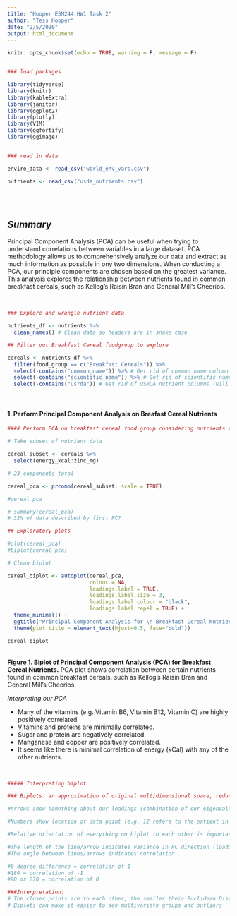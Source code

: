 ```yaml
---
title: "Hooper ESM244 HW1 Task 2"
author: "Tess Hooper"
date: "2/5/2020"
output: html_document
---
```


```r
knitr::opts_chunk$set(echo = TRUE, warning = F, message = F)


### load packages

library(tidyverse)
library(knitr)
library(kableExtra)
library(janitor)
library(ggplot2)
library(plotly)
library(VIM)
library(ggfortify)
library(ggimage)


### read in data

enviro_data <- read_csv("world_env_vars.csv")

nutrients <- read_csv("usda_nutrients.csv") 


```
<br>
<br>

## ***Summary***  

Principal Component Analysis (PCA) can be useful when trying to understand correlations between variables in a large dataset. PCA methodology allows us to comprehensively analyze our data and extract as much information as possible in ony two dimensions. When conducting a PCA, our principle components are chosen based on the greatest variance. This analysis explores the relationship between nutrients found in common breakfast cereals, such as Kellog's Raisin Bran and General Mill's Cheerios. 

<br>

```r

### Explore and wrangle nutrient data

nutrients_df <- nutrients %>% 
  clean_names() # Clean data so headers are in snake case

## Filter out Breakfast Cereal foodgroup to explore

cereals <- nutrients_df %>% 
  filter(food_group == c("Breakfast Cereals")) %>% 
  select(-contains("common_name")) %>% # Get rid of common name column
  select(-contains("scientific_name")) %>% # Get rid of scientific name column
  select(-contains("usrda")) # Get rid of USRDA nutrient columns (will stick with earlier vitamin columns)

```
<br>

#### 1. Perform Principal Component Analysis on Breafast Cereal Nutrients

```r

#### Perform PCA on breakfast cereal food group considering nutrients (energy kcal - zinc, columns 6:28)

# Take subset of nutrient data

cereal_subset <- cereals %>% 
  select(energy_kcal:zinc_mg)

# 23 components total

cereal_pca <- prcomp(cereal_subset, scale = TRUE)

#cereal_pca

# summary(cereal_pca)
# 32% of data described by first PC? 

```

```r

## Exploratory plots 

#plot(cereal_pca)
#biplot(cereal_pca)

# Clean biplot

cereal_biplot <- autoplot(cereal_pca,
                          colour = NA,
                          loadings.label = TRUE,
                          loadings.label.size = 3,
                          loadings.label.colour = "black",
                          loadings.label.repel = TRUE) +
  theme_minimal() +
  ggtitle("Principal Component Analysis for \n Breakfast Cereal Nutrients") +
  theme(plot.title = element_text(hjust=0.5, face="bold"))

cereal_biplot

```
<br>
**Figure 1. Biplot of Principal Component Analysis (PCA) for Breakfast Cereal Nutrients.** PCA plot shows correlation between certain nutrients found in common breakfast cereals, such as Kellog's Raisin Bran and General Mill's Cheerios. 

*Interpreting our PCA*  

* Many of the vitamins (e.g. Vitamin B6, Vitamin B12, Vitamin C) are highly positively correlated.
* Vitamins and proteins are minimally correlated. 
* Sugar and protein are negatively correlated. 
* Manganese and copper are positively correlated. 
* It seems like there is minimal correlation of energy (kCal) with any of the other nutrients. 

<br>

```r

##### Interpreting biplot

### Biplots: an approximation of original multidimensional space, reduced to 2 dimensions with information about variables (as vectors) and observations (as points)

#Arrows show something about our loadings (combination of our eigenvalues, size of magnitude, and eigenvector, something about the direction 

#Numbers show location of data point (e.g. 12 refers to the patient in the 12th row) → shows how the individual data points (e.g. patients) are related to one another 

#Relative orientation of everything on biplot to each other is important. But if we change the orientation of everything, interpretation doesn’t change 

#The length of the line/arrow indicates variance in PC direction (loading/contribution of each variable to PC)
#The angle between lines/arrows indicates correlation

#0 degree difference = correlation of 1
#180 = correlation of -1
#90 or 270 = correlation of 0

###Interpretation: 
# The closer points are to each other, the smaller their Euclidean Distance - meaning they are more similar overall in multivariate space
# Biplots can make it easier to see multivariate groups and outliers







```

